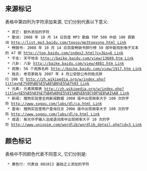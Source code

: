 ==来源标记==

表格中第四列为字符添加来源, 它们分别代表以下意义:

  * 其它: 额外添加的字符
  * 歌词: 2008 年 10 月 14 日百度 MP3 歌曲 TOP 500 中前 100 首歌词 [[http://list.mp3.baidu.com/topso/mp3topsong.html Link]]
  * 畅销书: 2008 年 10 月 14 日百度畅销书排行榜 50 部中能找到电子文本的 47 部 [[http://top.baidu.com/index2.html?c=3&s=6 Link]]
  * 干支: 天干地支 [[http://baike.baidu.com/view/13689.htm Link]]
  * 八卦: 八卦 [[http://baike.baidu.com/view/4881.htm Link]]
  * 民族: 56 个民族名称 [[http://baike.baidu.com/view/1917.htm Link]]
  * 姓氏: 老百家姓与 2007 年 4 月公安部公布的姓氏排行 100 位 [[http://zh.wikipedia.org/w/index.php?title=%E7%99%BE%E5%AE%B6%E5%A7%93 Link]]
  * 元素: 元素周期表 [[http://zh.wikipedia.org/w/index.php?title=%E5%85%83%E7%B4%A0%E5%91%A8%E6%9C%9F%E8%A1%A8 Link]]
  * 新闻: 搜狗实验室全网新闻数据 2008 版中出现频率大于 100 次的字符 [[http://www.sogou.com/labs/dl/ca.html Link]]
  * 查询: 搜狗实验室用户查询日志 2006 版中出现频率大于 100 次的字符 [[http://www.sogou.com/labs/dl/q.html Link]]
  * 成语: 紫光华宇输入法成语词库中出现频率大于 10 次的字符 [[http://www.unispim.com/wordlib/wordlib_detail.php?id=3 Link]]

==颜色标记==

表格中不同颜色代表不同意义, 它们分别是:

  * 黄色行: 代表自 081013 基础之上添加的字符